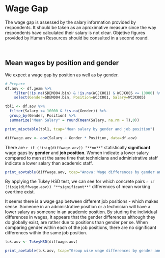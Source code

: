 # Wage Gap 

The wage gap is assessed by the salary information provided by respondents. It should be taken as an aproximative measure since the way respondents have calculated their salary is not clear. Objetive figures provided by Human Resources should be consulted in a second round. 

<p>&nbsp;</p>

## Mean wages by position and gender 

We expect a wage gap by position as well as by gender. 

```r

# Prepare
df.aov <- df.geam %>% 
    filter(!is.na(SDEM004.bin) & !is.na(WCJC001) & WCJC005 <= 10000) %>% 
    select(Gender=SDEM004.bin, Position=WCJC001, Salary=WCJC005)

tbl1 <- df.aov %>% 
  filter(Salary <= 10000 & !is.na(Gender)) %>% 
  group_by(Gender, Position) %>% 
  summarize("Mean Salary" = round(mean(Salary, na.rm = T),0))

print_misctable(tbl1, tcap="Mean salary by gender and job position")

```


```r
diffwage.aov <- aov(Salary ~ Gender * Position, data=df.aov)
```


There are `r if (!isig(diffwage.aov)) "**no**"` statistically **significant** wage gaps by **gender** and **job position**. Women indicate a lower salary compared to men at the same time that technicians and administrative staff indicate a lower salary than academic staff. 

```r
print_aovtable(diffwage.aov, tcap="Anova: Wage differences by gender and job position")
```


By applying the Tukey HSD test, we can see for which concrete pairs `r if (!isig(diffwage.aov)) "**significant**"`  differences of mean working overtime exist. 

It seems there is a wage gap between different job positions - which makes sense. Someone in an administrative position or a technician will have a lower salary as someone in an academic position. By studing the individual differences in wages, it appears that the gender differences although they do globally exist, are rather due to positions than gender per se. When comparing gender within each of the job positions, there are no significant differences within the same job position. 


```r
tuk.aov <- TukeyHSD(diffwage.aov)

print_aovtable(tuk.aov, tcap="Group wise wage differences by gender and job position")

```


\newpage


